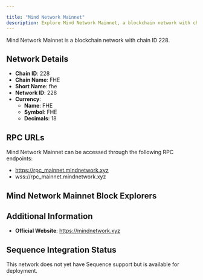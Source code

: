 ```yaml
---

title: "Mind Network Mainnet"
description: Explore Mind Network Mainnet, a blockchain network with chain ID 228. Learn about its native currency, FHE, and how to interact with the network.
---
```




Mind Network Mainnet is a blockchain network with chain ID 228.

## Network Details

- **Chain ID**: 228
- **Chain Name**: FHE
- **Short Name**: fhe
- **Network ID**: 228
- **Currency**: 
  - **Name**: FHE
  - **Symbol**: FHE
  - **Decimals**: 18

## RPC URLs

Mind Network Mainnet can be accessed through the following RPC endpoints:

- https://rpc_mainnet.mindnetwork.xyz
- wss://rpc_mainnet.mindnetwork.xyz

## Mind Network Mainnet Block Explorers



## Additional Information

- **Official Website**: https://mindnetwork.xyz

## Sequence Integration Status

This network does not yet have Sequence support but is available for deployment.
